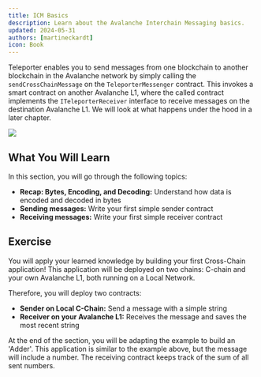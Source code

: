 ```yaml
---
title: ICM Basics
description: Learn about the Avalanche Interchain Messaging basics.
updated: 2024-05-31
authors: [martineckardt]
icon: Book
---
```


<YouTube id="7QZ7_qZfQOA" />

Teleporter enables you to send messages from one blockchain to another blockchain in the Avalanche network by simply calling the `sendCrossChainMessage` on the `TeleporterMessenger` contract. This invokes a smart contract on another Avalanche L1, where the called contract implements the `ITeleporterReceiver` interface to receive messages on the destination Avalanche L1. We will look at what happens under the hood in a later chapter.

![](/common-images/teleporter/teleporter-source-destination.png)

## What You Will Learn

In this section, you will go through the following topics:

- **Recap: Bytes, Encoding, and Decoding:** Understand how data is encoded and decoded in bytes
- **Sending messages:** Write your first simple sender contract
- **Receiving messages:** Write your first simple receiver contract

## Exercise
You will apply your learned knowledge by building your first Cross-Chain application! This application will be deployed on two chains: C-chain and your own Avalanche L1, both running on a Local Network.

Therefore, you will deploy two contracts:

- **Sender on Local C-Chain:** Send a message with a simple string
- **Receiver on your Avalanche L1:** Receives the message and saves the most recent string

At the end of the section, you will be adapting the example to build an 'Adder'. This application is similar to the example above, but the message will include a number. The receiving contract keeps track of the sum of all sent numbers. 
